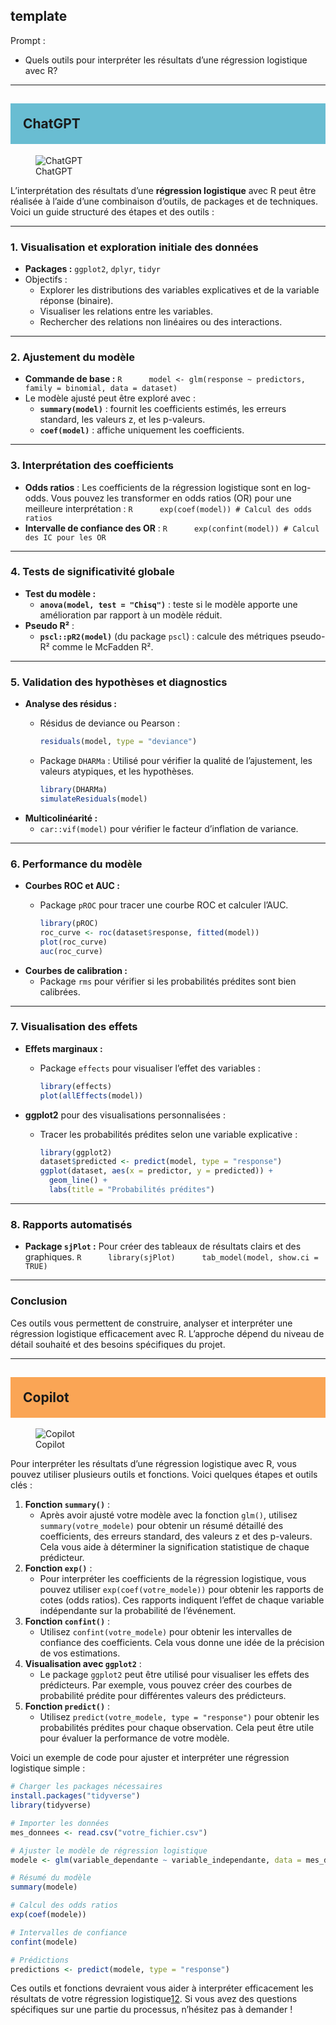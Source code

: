 ## template

::: {.callout-note appearance="simple"}
Prompt : 

* Quels outils pour interpréter les résultats d'une régression logistique avec R?

:::

----

## ChatGPT {style="background-color: #69bdd2; padding: 20px;"}
![ChatGPT](../img/ChatGPT.PNG)

L'interprétation des résultats d'une **régression logistique** avec R peut être réalisée à l'aide d'une combinaison d'outils, de packages et de techniques. Voici un guide structuré des étapes et des outils :

---

### 1. **Visualisation et exploration initiale des données**
   - **Packages :** `ggplot2`, `dplyr`, `tidyr`
   - Objectifs :
     - Explorer les distributions des variables explicatives et de la variable réponse (binaire).
     - Visualiser les relations entre les variables.
     - Rechercher des relations non linéaires ou des interactions.

---

### 2. **Ajustement du modèle**
   - **Commande de base :**
     ```R
     model <- glm(response ~ predictors, family = binomial, data = dataset)
     ```
   - Le modèle ajusté peut être exploré avec :
     - **`summary(model)`** : fournit les coefficients estimés, les erreurs standard, les valeurs z, et les p-valeurs.
     - **`coef(model)`** : affiche uniquement les coefficients.

---

### 3. **Interprétation des coefficients**
   - **Odds ratios** :
     Les coefficients de la régression logistique sont en log-odds. Vous pouvez les transformer en odds ratios (OR) pour une meilleure interprétation :
     ```R
     exp(coef(model)) # Calcul des odds ratios
     ```
   - **Intervalle de confiance des OR** :
     ```R
     exp(confint(model)) # Calcul des IC pour les OR
     ```

---

### 4. **Tests de significativité globale**
   - **Test du modèle :**
     - **`anova(model, test = "Chisq")`** : teste si le modèle apporte une amélioration par rapport à un modèle réduit.
   - **Pseudo R²** :
     - **`pscl::pR2(model)`** (du package `pscl`) : calcule des métriques pseudo-R² comme le McFadden R².

---

### 5. **Validation des hypothèses et diagnostics**
   - **Analyse des résidus :**
     - Résidus de deviance ou Pearson :
       ```R
       residuals(model, type = "deviance")
       ```
     - Package `DHARMa` :
       Utilisé pour vérifier la qualité de l'ajustement, les valeurs atypiques, et les hypothèses.
       ```R
       library(DHARMa)
       simulateResiduals(model)
       ```
   - **Multicolinéarité :**
     - `car::vif(model)` pour vérifier le facteur d'inflation de variance.

---

### 6. **Performance du modèle**
   - **Courbes ROC et AUC :**
     - Package `pROC` pour tracer une courbe ROC et calculer l’AUC.
       ```R
       library(pROC)
       roc_curve <- roc(dataset$response, fitted(model))
       plot(roc_curve)
       auc(roc_curve)
       ```
   - **Courbes de calibration :**
     - Package `rms` pour vérifier si les probabilités prédites sont bien calibrées.

---

### 7. **Visualisation des effets**
   - **Effets marginaux :**
     - Package `effects` pour visualiser l'effet des variables :
       ```R
       library(effects)
       plot(allEffects(model))
       ```
   - **ggplot2** pour des visualisations personnalisées :
     - Tracer les probabilités prédites selon une variable explicative :
       ```R
       library(ggplot2)
       dataset$predicted <- predict(model, type = "response")
       ggplot(dataset, aes(x = predictor, y = predicted)) +
         geom_line() +
         labs(title = "Probabilités prédites")
       ```

---

### 8. **Rapports automatisés**
   - **Package `sjPlot` :**
     Pour créer des tableaux de résultats clairs et des graphiques.
     ```R
     library(sjPlot)
     tab_model(model, show.ci = TRUE)
     ```

---

### Conclusion
Ces outils vous permettent de construire, analyser et interpréter une régression logistique efficacement avec R. L’approche dépend du niveau de détail souhaité et des besoins spécifiques du projet.

----

## Copilot {style="background-color: #faa555; padding: 20px;"}
![Copilot](../img/copilot.PNG)

Pour interpréter les résultats d'une régression logistique avec R, vous pouvez utiliser plusieurs outils et fonctions. Voici quelques étapes et outils clés :

1. **Fonction `summary()`** :
   - Après avoir ajusté votre modèle avec la fonction `glm()`, utilisez `summary(votre_modele)` pour obtenir un résumé détaillé des coefficients, des erreurs standard, des valeurs z et des p-valeurs. Cela vous aide à déterminer la signification statistique de chaque prédicteur.

2. **Fonction `exp()`** :
   - Pour interpréter les coefficients de la régression logistique, vous pouvez utiliser `exp(coef(votre_modele))` pour obtenir les rapports de cotes (odds ratios). Ces rapports indiquent l'effet de chaque variable indépendante sur la probabilité de l'événement.

3. **Fonction `confint()`** :
   - Utilisez `confint(votre_modele)` pour obtenir les intervalles de confiance des coefficients. Cela vous donne une idée de la précision de vos estimations.

4. **Visualisation avec `ggplot2`** :
   - Le package `ggplot2` peut être utilisé pour visualiser les effets des prédicteurs. Par exemple, vous pouvez créer des courbes de probabilité prédite pour différentes valeurs des prédicteurs.

5. **Fonction `predict()`** :
   - Utilisez `predict(votre_modele, type = "response")` pour obtenir les probabilités prédites pour chaque observation. Cela peut être utile pour évaluer la performance de votre modèle.

Voici un exemple de code pour ajuster et interpréter une régression logistique simple :

```r
# Charger les packages nécessaires
install.packages("tidyverse")
library(tidyverse)

# Importer les données
mes_donnees <- read.csv("votre_fichier.csv")

# Ajuster le modèle de régression logistique
modele <- glm(variable_dependante ~ variable_independante, data = mes_donnees, family = "binomial")

# Résumé du modèle
summary(modele)

# Calcul des odds ratios
exp(coef(modele))

# Intervalles de confiance
confint(modele)

# Prédictions
predictions <- predict(modele, type = "response")
```

Ces outils et fonctions devraient vous aider à interpréter efficacement les résultats de votre régression logistique[1](https://allostatsesg.uqam.ca/regression-logistique-avec-r/)[2](https://pmarchand1.github.io/ECL7102/notes_cours/9-Regression_logistique.html). Si vous avez des questions spécifiques sur une partie du processus, n'hésitez pas à demander !
